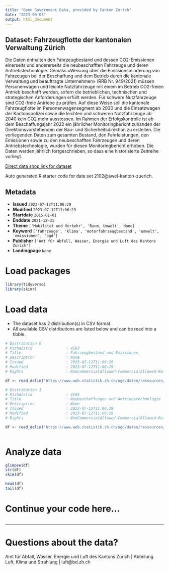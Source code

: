 ```yaml
---
title: "Open Government Data, provided by Canton Zurich"
date: "2023-09-03"
output: html_document
---
```


## Dataset: Fahrzeugflotte der kantonalen Verwaltung Zürich

Die Daten enthalten den Fahrzeugbestand und dessen CO2-Emissionen einerseits und andererseits die neubeschafften Fahrzeuge und deren Antriebstechnologie.
Gemäss «Weisung über die Emissionsminderung von Fahrzeugen bei der Beschaffung und dem Betrieb durch die kantonale Verwaltung und beauftragte Unternehmen» (RRB Nr. 949/2021) müssen Personenwagen und leichte Nutzfahrzeuge mit einem im Betrieb CO2-freien Antrieb beschafft werden, sofern die betrieblichen, technischen und strategischen Anforderungen erfüllt werden. Für schwere Nutzfahrzeuge sind CO2-freie Antriebe zu prüfen. Auf diese Weise soll die kantonale Fahrzeugflotte im Personenwagensegment ab 2030 und die Einsatzwagen der Kantonspolizei sowie die leichten und schweren Nutzfahrzeuge ab 2040 kein CO2 mehr ausstossen. Im Rahmen der Erfolgskontrolle ist ab dem Beschaffungsjahr 2022 ein jährlicher Monitoringbericht zuhanden der Direktionsvorstehenden der Bau- und Sicherheitsdirektion zu erstellen. Die vorliegenden Daten zum gesamten Bestand, den Fahrleistungen, den Emissionen sowie zu den neubeschafften Fahrzeugen und deren Antriebstechnologie, wurden für diesen Monitoringbericht erhoben.
Die Daten werden jährlich fortgeschrieben, so dass eine historisierte Zeitreihe vorliegt.

[Direct data shop link for dataset](https://www.zh.ch/de/politik-staat/opendata.html#/datasets/2102@awel-kanton-zuerich)

Auto generated R starter code for data set 2102@awel-kanton-zuerich.

## Metadata

- **Issued** `2023-07-12T11:06:29`
- **Modified** `2023-07-12T11:06:29`
- **Startdate** `2015-01-01`
- **Enddate** `2021-12-31`
- **Theme** `['Mobilität und Verkehr', 'Raum, Umwelt', None]`
- **Keyword** `['fahrzeuge', 'klima', 'motorfahrzeugbestand', 'umwelt', 'emissionen', 'ogd']`
- **Publisher** `['Amt für Abfall, Wasser, Energie und Luft des Kantons Zürich']`
- **Landingpage** `None`


# Load packages

```r

library(tidyverse)
library(skimr)

```

# Load data

-   The dataset has 2 distribution(s) in CSV format.
-   All available CSV distributions are listed below and can be read into a tibble.

```r

# Distribution 0
# Ktzhdistid               : 4163
# Title                    : Fahrzeugbestand und Emissionen
# Description              : None
# Issued                   : 2023-07-12T11:06:29
# Modified                 : 2023-07-12T11:06:29
# Rights                   : NonCommercialAllowed-CommercialAllowed-ReferenceRequired

df <- read_delim('https://www.web.statistik.zh.ch/ogd/daten/ressourcen/KTZH_00002102_00004163.csv')

# Distribution 1
# Ktzhdistid               : 4164
# Title                    : Neubeschaffungen und Antriebstechnologie
# Description              : None
# Issued                   : 2023-07-12T11:06:29
# Modified                 : 2023-07-12T11:06:29
# Rights                   : NonCommercialAllowed-CommercialAllowed-ReferenceRequired

df <- read_delim('https://www.web.statistik.zh.ch/ogd/daten/ressourcen/KTZH_00002102_00004164.csv')



```

# Analyze data

```r

glimpse(df)
str(df)
skim(df)

head(df)
tail(df)

```

# Continue your code here...

```r

```

------------------------------------------------------------------------

# Questions about the data?

Amt für Abfall, Wasser, Energie und Luft des Kantons Zürich | Abteilung Luft, Klima und Strahlung | luft@bd.zh.ch
